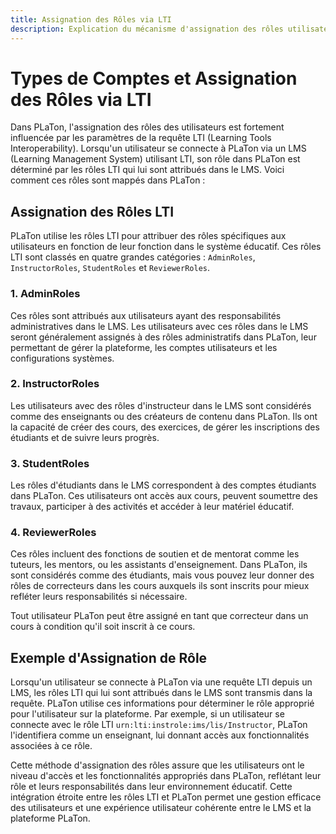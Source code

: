 ```yaml
---
title: Assignation des Rôles via LTI
description: Explication du mécanisme d'assignation des rôles utilisateurs dans PLaTon basé sur les paramètres LTI. Détaille comment les rôles LTI d'un LMS sont mappés vers les différentes catégories de rôles dans PLaTon.
---
```



# Types de Comptes et Assignation des Rôles via LTI

Dans PLaTon, l'assignation des rôles des utilisateurs est fortement influencée par les paramètres de la requête LTI (Learning Tools Interoperability).
Lorsqu'un utilisateur se connecte à PLaTon via un LMS (Learning Management System) utilisant LTI, son rôle dans PLaTon est déterminé par les rôles LTI qui lui sont attribués dans le LMS.
Voici comment ces rôles sont mappés dans PLaTon :

## Assignation des Rôles LTI

PLaTon utilise les rôles LTI pour attribuer des rôles spécifiques aux utilisateurs en fonction de leur fonction dans le système éducatif.
Ces rôles LTI sont classés en quatre grandes catégories : `AdminRoles`, `InstructorRoles`, `StudentRoles` et `ReviewerRoles`.

### 1. AdminRoles

Ces rôles sont attribués aux utilisateurs ayant des responsabilités administratives dans le LMS. Les utilisateurs avec ces rôles dans le LMS seront généralement assignés à des rôles administratifs dans PLaTon, leur permettant de gérer la plateforme, les comptes utilisateurs et les configurations systèmes.

### 2. InstructorRoles

Les utilisateurs avec des rôles d'instructeur dans le LMS sont considérés comme des enseignants ou des créateurs de contenu dans PLaTon. Ils ont la capacité de créer des cours, des exercices, de gérer les inscriptions des étudiants et de suivre leurs progrès.

### 3. StudentRoles

Les rôles d'étudiants dans le LMS correspondent à des comptes étudiants dans PLaTon. Ces utilisateurs ont accès aux cours, peuvent soumettre des travaux, participer à des activités et accéder à leur matériel éducatif.

### 4. ReviewerRoles

Ces rôles incluent des fonctions de soutien et de mentorat comme les tuteurs, les mentors, ou les assistants d'enseignement. Dans PLaTon, ils sont considérés comme des étudiants, mais vous pouvez leur donner des rôles de correcteurs dans les cours auxquels ils sont inscrits pour mieux refléter leurs responsabilités si nécessaire.

<Callout type="info">
  Tout utilisateur PLaTon peut être assigné en tant que correcteur dans un cours à condition qu'il soit inscrit à ce
  cours.
</Callout>

## Exemple d'Assignation de Rôle

Lorsqu'un utilisateur se connecte à PLaTon via une requête LTI depuis un LMS, les rôles LTI qui lui sont attribués dans le LMS sont transmis dans la requête.
PLaTon utilise ces informations pour déterminer le rôle approprié pour l'utilisateur sur la plateforme.
Par exemple, si un utilisateur se connecte avec le rôle LTI `urn:lti:instrole:ims/lis/Instructor`, PLaTon l'identifiera comme un enseignant, lui donnant accès aux fonctionnalités associées à ce rôle.

Cette méthode d'assignation des rôles assure que les utilisateurs ont le niveau d'accès et les fonctionnalités appropriés dans PLaTon, reflétant leur rôle et leurs responsabilités dans leur environnement éducatif.
Cette intégration étroite entre les rôles LTI et PLaTon permet une gestion efficace des utilisateurs et une expérience utilisateur cohérente entre le LMS et la plateforme PLaTon.
